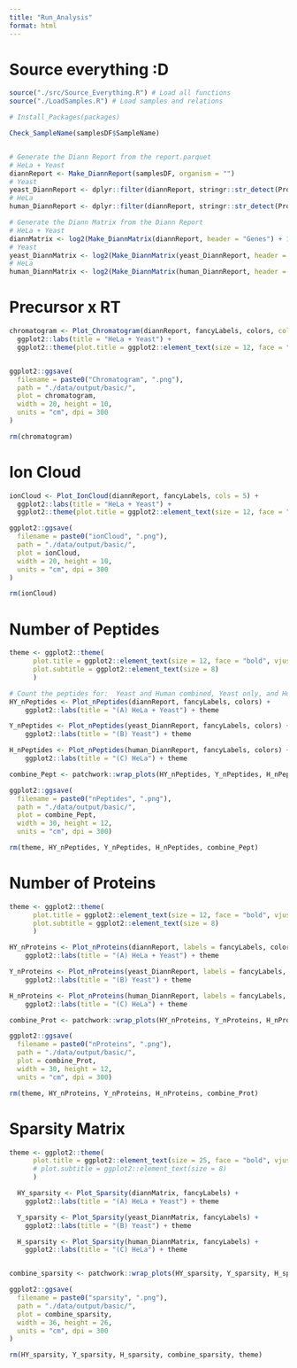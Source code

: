 ```yaml
---
title: "Run_Analysis"
format: html
---
```


# Source everything :D

```r
source("./src/Source_Everything.R") # Load all functions
source("./LoadSamples.R") # Load samples and relations

# Install_Packages(packages) 
```


```r
Check_SampleName(samplesDF$SampleName)


# Generate the Diann Report from the report.parquet
# HeLa + Yeast
diannReport <- Make_DiannReport(samplesDF, organism = "")
# Yeast
yeast_DiannReport <- dplyr::filter(diannReport, stringr::str_detect(Protein.Names, "YEAST"))
# HeLa
human_DiannReport <- dplyr::filter(diannReport, stringr::str_detect(Protein.Names, "HUMAN"))

# Generate the Diann Matrix from the Diann Report
# HeLa + Yeast
diannMatrix <- log2(Make_DiannMatrix(diannReport, header = "Genes") + 1)
# Yeast
yeast_DiannMatrix <- log2(Make_DiannMatrix(yeast_DiannReport, header = "Genes") + 1)
# HeLa
human_DiannMatrix <- log2(Make_DiannMatrix(human_DiannReport, header = "Genes") + 1)


```

# Precursor x RT
```r
chromatogram <- Plot_Chromatogram(diannReport, fancyLabels, colors, cols = 5) +
  ggplot2::labs(title = "HeLa + Yeast") +
  ggplot2::theme(plot.title = ggplot2::element_text(size = 12, face = "bold", vjust = 0.5, hjust = 0.5))


ggplot2::ggsave(
  filename = paste0("Chromatogram", ".png"),
  path = "./data/output/basic/",
  plot = chromatogram,
  width = 20, height = 10,
  units = "cm", dpi = 300
)

rm(chromatogram)
```

# Ion Cloud

```r
ionCloud <- Plot_IonCloud(diannReport, fancyLabels, cols = 5) +
  ggplot2::labs(title = "HeLa + Yeast") +
  ggplot2::theme(plot.title = ggplot2::element_text(size = 12, face = "bold", vjust = 0.5, hjust = 0.5))

ggplot2::ggsave(
  filename = paste0("ionCloud", ".png"),
  path = "./data/output/basic/",
  plot = ionCloud,
  width = 20, height = 10,
  units = "cm", dpi = 300
)

rm(ionCloud)
```


# Number of Peptides
```r
theme <- ggplot2::theme(
      plot.title = ggplot2::element_text(size = 12, face = "bold", vjust = 0.5),
      plot.subtitle = ggplot2::element_text(size = 8)
      )

# Count the peptides for:  Yeast and Human combined, Yeast only, and Human only
HY_nPeptides <- Plot_nPeptides(diannReport, fancyLabels, colors) +
    ggplot2::labs(title = "(A) HeLa + Yeast") + theme

Y_nPeptides <- Plot_nPeptides(yeast_DiannReport, fancyLabels, colors) +
    ggplot2::labs(title = "(B) Yeast") + theme

H_nPeptides <- Plot_nPeptides(human_DiannReport, fancyLabels, colors) +
    ggplot2::labs(title = "(C) HeLa") + theme

combine_Pept <- patchwork::wrap_plots(HY_nPeptides, Y_nPeptides, H_nPeptides, nrow = 1)

ggplot2::ggsave(
  filename = paste0("nPeptides", ".png"),
  path = "./data/output/basic/",
  plot = combine_Pept,
  width = 30, height = 12,
  units = "cm", dpi = 300)

rm(theme, HY_nPeptides, Y_nPeptides, H_nPeptides, combine_Pept)
```

# Number of Proteins
```r
theme <- ggplot2::theme(
      plot.title = ggplot2::element_text(size = 12, face = "bold", vjust = 0.5),
      plot.subtitle = ggplot2::element_text(size = 8)
      )

HY_nProteins <- Plot_nProteins(diannReport, labels = fancyLabels, colors) +
    ggplot2::labs(title = "(A) HeLa + Yeast") + theme

Y_nProteins <- Plot_nProteins(yeast_DiannReport, labels = fancyLabels, colors) +
    ggplot2::labs(title = "(B) Yeast") + theme

H_nProteins <- Plot_nProteins(human_DiannReport, labels = fancyLabels, colors) +
    ggplot2::labs(title = "(C) HeLa") + theme

combine_Prot <- patchwork::wrap_plots(HY_nProteins, Y_nProteins, H_nProteins)

ggplot2::ggsave(
  filename = paste0("nProteins", ".png"),
  path = "./data/output/basic/",
  plot = combine_Prot,
  width = 30, height = 12,
  units = "cm", dpi = 300)

rm(theme, HY_nProteins, Y_nProteins, H_nProteins, combine_Prot)
```

# Sparsity Matrix

```r
theme <- ggplot2::theme(
      plot.title = ggplot2::element_text(size = 25, face = "bold", vjust = 0.5)#,
      # plot.subtitle = ggplot2::element_text(size = 8)
      )

  HY_sparsity <- Plot_Sparsity(diannMatrix, fancyLabels) +
    ggplot2::labs(title = "(A) HeLa + Yeast") + theme

  Y_sparsity <- Plot_Sparsity(yeast_DiannMatrix, fancyLabels) +
    ggplot2::labs(title = "(B) Yeast") + theme

  H_sparsity <- Plot_Sparsity(human_DiannMatrix, fancyLabels) +
    ggplot2::labs(title = "(C) HeLa") + theme


combine_sparsity <- patchwork::wrap_plots(HY_sparsity, Y_sparsity, H_sparsity)

ggplot2::ggsave(
  filename = paste0("sparsity", ".png"),
  path = "./data/output/basic/",
  plot = combine_sparsity,
  width = 36, height = 26,
  units = "cm", dpi = 300
)

rm(HY_sparsity, Y_sparsity, H_sparsity, combine_sparsity, theme)
```